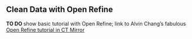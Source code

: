 ## Clean Data with Open Refine {#open-refine}

**TO DO ** show basic tutorial with Open Refine; link to Alvin Chang's fabulous [Open Refine tutorial in CT Mirror](http://trendct.org/2015/04/24/john-jonathan-and-johnny-how-to-merge-them-in-open-refine/)
